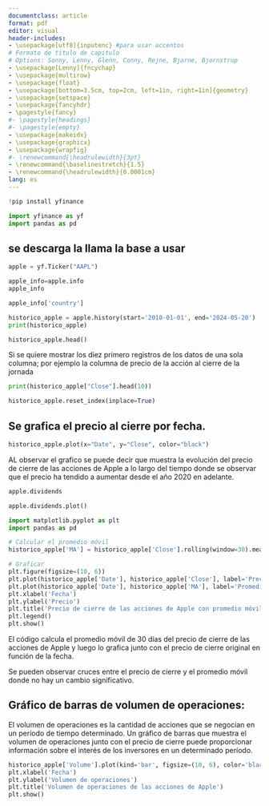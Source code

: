 ---
documentclass: article
format: pdf
editor: visual
header-includes:
- \usepackage[utf8]{inputenc} #para usar accentos
# Formato de titulo de capitulo
# Options: Sonny, Lenny, Glenn, Conny, Rejne, Bjarne, Bjornstrup
- \usepackage[Lenny]{fncychap}
- \usepackage{multirow}
- \usepackage{float}
- \usepackage[bottom=3.5cm, top=2cm, left=1in, right=1in]{geometry}
- \usepackage{setspace}
- \usepackage{fancyhdr}
- \pagestyle{fancy}
#- \pagestyle{headings}
#- \pagestyle{empty}
- \usepackage{makeidx}
- \usepackage{graphicx}
- \usepackage{wrapfig}
#- \renewcommand{\headrulewidth}{3pt}
- \renewcommand{\baselinestretch}{1.5}
- \renewcommand{\headrulewidth}{0.0001cm}
lang: es
---

```{=tex}
\thispagestyle{empty}
\begin{center}\textbf{UNIVERSIDAD DE EL SALVADOR} \end{center}
\begin{center}\textbf{FACULTAD MULTIDISCIPLINARIA DE OCCIDENTE} \end{center}
\begin{center}\textbf{DEPARTAMENTO DE MATEMATICAS} \end{center}
\begin{center}\includegraphics[width=0.5\textwidth]{yahoo_files/Imagen2.png} \end{center}
\begin{center} \textbf{ANALISIS DE YAHOO} \end{center}
\vspace{0.5cm}
\begin{center}\textbf{CARRERA:} \end{center}
\begin{center}\textbf{LICENCIATURA EN ESTADÍSTICA.} \end{center}
\vspace{0.5cm}
\begin{center}\textbf{ASIGNATURA:} \end{center}
\begin{center}\textbf{ANALISIS DE SISTEMAS} \end{center}
\vspace{0.5cm}
\begin{center}\textbf{DOCENTE:} \end{center}
\begin{center}\textbf{LICDA. Jaime Isaac Pena } \end{center}
\vspace{0.5cm}
\begin{center}\textbf{PRESENTADO POR:} \end{center}
\begin{center}\textbf{Marlene Esmeralda Pimentel PA20026} \end{center}
\begin{center}\textbf{Jeimy Merary Romero RS19036} \end{center} 
\vspace{0.5cm}
\begin{center}\textbf{FECHA:} \end{center}
\begin{center}\textbf{21 DE JUNIO DE 2024} \end{center}
```
```{=tex}
\tableofcontents
\newpage
\section{\textbf {Operaciones de Apple}}
```
```{python}
!pip install yfinance

```

```{python}
import yfinance as yf
import pandas as pd
```

## se descarga la llama la base a usar 

```{python}
apple = yf.Ticker("AAPL")
```

```{python}
apple_info=apple.info
apple_info
```

```{python}
apple_info['country']
```

```{python}
historico_apple = apple.history(start='2010-01-01', end='2024-05-20')
print(historico_apple)
```

```{python}
historico_apple.head()
```

Si se quiere mostrar los diez primero registros de los datos de una sola columna; por ejemplo la columna de precio de la acción al cierre de la jornada

```{python}
print(historico_apple["Close"].head(10))
```

```{python}
historico_apple.reset_index(inplace=True)
```

## Se grafica el precio al cierre por fecha.

```{python}
historico_apple.plot(x="Date", y="Close", color="black")
```

AL observar el grafico se puede decir que muestra la evolución del precio de cierre de las acciones de Apple a lo largo del tiempo donde se observar que el precio ha tendido a aumentar desde el año 2020 en adelante.

```{python}
apple.dividends
```

```{python}
apple.dividends.plot()
```

```{python}
import matplotlib.pyplot as plt
import pandas as pd

# Calcular el promedio móvil
historico_apple['MA'] = historico_apple['Close'].rolling(window=30).mean()

# Graficar
plt.figure(figsize=(10, 6))
plt.plot(historico_apple['Date'], historico_apple['Close'], label='Precio de cierre')
plt.plot(historico_apple['Date'], historico_apple['MA'], label='Promedio móvil (30 días)')
plt.xlabel('Fecha')
plt.ylabel('Precio')
plt.title('Precio de cierre de las acciones de Apple con promedio móvil')
plt.legend()
plt.show()
```

El código calcula el promedio móvil de 30 días del precio de cierre de las acciones de Apple y luego lo grafica junto con el precio de cierre original en función de la fecha.

Se pueden observar cruces entre el precio de cierre y el promedio móvil donde no hay un cambio significativo.

## Gráfico de barras de volumen de operaciones:

El volumen de operaciones es la cantidad de acciones que se negocian en un período de tiempo determinado. Un gráfico de barras que muestra el volumen de operaciones junto con el precio de cierre puede proporcionar información sobre el interés de los inversores en un determinado período.

```{python}
historico_apple['Volume'].plot(kind='bar', figsize=(10, 6), color='black')
plt.xlabel('Fecha')
plt.ylabel('Volumen de operaciones')
plt.title('Volumen de operaciones de las acciones de Apple')
plt.show()
```
